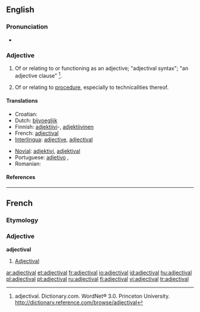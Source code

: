 ==English==

===Pronunciation===
* {{audio|en-us-adjectival.ogg|Audio (US)}}

===Adjective===
{{en-adj}}

# {{grammar}} Of or relating to or functioning as an adjective; "adjectival syntax"; "an adjective clause" <ref>adjectival. Dictionary.com. WordNet® 3.0. Princeton University. http://dictionary.reference.com/browse/adjectival </ref>.
# {{legal}} Of or relating to [[procedure]], especially to technicalities thereof.

====Translations====
{{trans-top|of or relating to or functioning as an adjective}}
* Croatian: {{t|hr|pridjevski|alt=prídjevskī}}
* Dutch: [[bijvoeglijk]]
* Finnish: [[adjektiivi]]-, [[adjektiivinen]]
* French: [[adjectival#French|adjectival]]
* [[Interlingua]]: [[adjective]], [[adjectival]]
{{trans-mid}}
* [[Novial]]: [[adjektivi]], [[adjektival]]
* Portuguese: [[adjetivo]] {{i|Brazil}},
* Romanian: {{t-|ro|adjectival}}
{{trans-bottom}}

====References====
<div class="references-small"><references/></div>

----

==French==

===Etymology===
{{suffix|adjective|al}}

===Adjective===
'''adjectival'''

# [[#English|Adjectival]]

[[ar:adjectival]]
[[et:adjectival]]
[[fr:adjectival]]
[[io:adjectival]]
[[id:adjectival]]
[[hu:adjectival]]
[[pl:adjectival]]
[[pt:adjectival]]
[[ru:adjectival]]
[[fi:adjectival]]
[[vi:adjectival]]
[[tr:adjectival]]